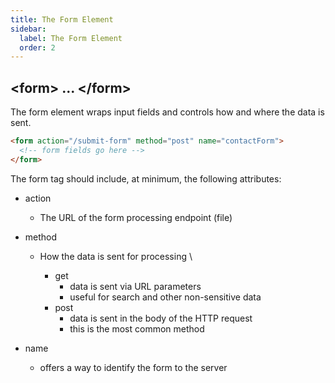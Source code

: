 ```yaml
---
title: The Form Element
sidebar:
  label: The Form Element
  order: 2
---
```


## \<form\> ... \<\/form\>

The form element wraps input fields and controls how and where the data is sent.

```html
<form action="/submit-form" method="post" name="contactForm">
  <!-- form fields go here -->
</form>
```

The form tag should include, at minimum, the following attributes:

- action
  - The URL of the form processing endpoint (file)
- method

  - How the data is sent for processing \

    - get
      - data is sent via URL parameters
      - useful for search and other non-sensitive data
    - post
      - data is sent in the body of the HTTP request
      - this is the most common method

- name
  - offers a way to identify the form to the server

